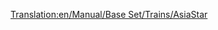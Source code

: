 [[Translation:en/Manual/Base Set/Trains/AsiaStar]]
{{nl/Manual/Base Set/Trains/Treinen|Naam=AsiaStar
|Afbeelding=[[File:en/Manual/Base Set/Trains/Asiastar.png]]
|Kosten=£50,390 ($100,780)
|Snelheid=265 km/h (165 mph)
|Gewicht=94 t
|Kracht=8,000 pk (5.966 kW)
|Onderhoudskosten=£3,514 ($7,028)
|Ontworpen=1992
|Levensduur=25
|Capaciteit=n.v.t.
|Omschrijving=Dit is de snelste [[en/Manual/Base Set/Electrified railways|elektrische (EN)]] locomotief in het spel.  Deze zeer krachtige elektronische locomotief wordt geleverd in paren, waarvan één aan het begin en één aan het einde van een trein.
|Real-life=Deze trein is de Transport Tycoon equivalent van de [https://www.wikipedia.org/wiki/British Rail Class 373 Eurostar (class 373)] (de trein die ook de Channel Tunnel bedient), en latere [https://www.wikipedia.org/wiki/TGV TGV] modellen.
}}